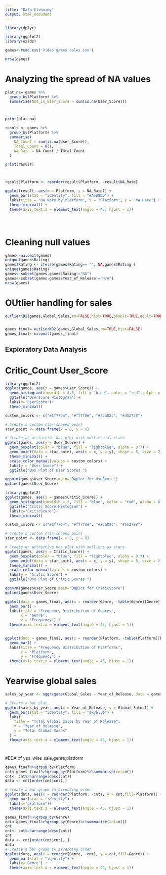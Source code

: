 ```yaml
---
title: "Data Cleaning"
output: html_document
---
```



```r

library(dplyr)

library(ggplot2)
library(ezids)

```


```r
games<-read.csv('Video games sales.csv')

nrow(games)
```

# Analyzing the spread of NA values

```r




plat_na= games %>%
  group_by(Platform) %>%
  summarize(NAs_in_User_Score = sum(is.na(User_Score)))



print(plat_na)

result <- games %>%
  group_by(Platform) %>%
  summarise(
    NA_Count = sum(is.na(User_Score)),
    Total_Count = n(),
    NA_Rate = NA_Count / Total_Count
  )

print(result)



result$Platform <- reorder(result$Platform, -result$NA_Rate) 

ggplot(result, aes(x = Platform, y = NA_Rate)) +
  geom_bar(stat = "identity", fill = "#A5D8DD") +
  labs(title = "NA Rate by Platform", x = "Platform", y = "NA Rate") +
  theme_minimal() +
  theme(axis.text.x = element_text(angle = 45, hjust = 1))





```

# Cleaning null values

```r
games<-na.omit(games)
unique(games$Rating)
games$Rating <- ifelse(games$Rating== "", NA,games$Rating )
unique(games$Rating)
games<-subset(games,games$Rating!="NA")
games<-subset(games,games$Year_of_Release!="N/A")
nrow(games)
```

# OUtlier handling for sales



```r
outlierKD2(games,Global_Sales,rm=FALSE,hist=TRUE,boxplt=TRUE,qqplt=TRUE)


games_final= outlierKD2(games,Global_Sales,rm=TRUE,hist=FALSE)
games_final<-na.omit(games_final)
```


## Exploratory Data Analysis

# Critic_Count	User_Score 

```r
library(ggplot2)
ggplot(games, aes(x = games$User_Score)) +
  geom_histogram(binwidth = 0.5, fill = "blue", color = "red", alpha = 0.7) +
  ggtitle("Userscore Histogram") +
  labs(x="UserScore")+
  theme_minimal()

custom_colors <- c("#1f77b4", "#ff7f0e", "#2ca02c", "#d62728")

# Create a custom star-shaped point
star_point <- data.frame(x = 0, y = 0)

# Create an attractive box plot with outliers as stars
ggplot(games, aes(y = User_Score)) +
  geom_boxplot(color = "blue", fill = "lightblue", alpha = 0.7) +
  geom_point(data = star_point, aes(x = x, y = y), shape = 8, size = 2, color = custom_colors[2]) +
  theme_minimal() +
  scale_color_manual(values = custom_colors) +
  labs(y = "User Score") +
  ggtitle("Box Plot of User Scores ")

qqnorm(games$User_Score,main="QQplot for UseScore")
qqline(games$User_Score)

```

```r
library(ggplot2)
ggplot(games, aes(x = games$Critic_Score)) +
  geom_histogram(binwidth = 3, fill = "blue", color = "red", alpha = 0.7) +
  ggtitle("Critic Score Histogram") +
  labs(x="CriticScore")+
  theme_minimal()

custom_colors <- c("#1f77b4", "#ff7f0e", "#2ca02c", "#d62728")

# Create a custom star-shaped point
star_point <- data.frame(x = 0, y = 0)

# Create an attractive box plot with outliers as stars
ggplot(games, aes(y = Critic_Score)) +
  geom_boxplot(color = "blue", fill = "lightblue", alpha = 0.7) +
  geom_point(data = star_point, aes(x = x, y = y), shape = 8, size = 2, color = custom_colors[2]) +
  theme_minimal() +
  scale_color_manual(values = custom_colors) +
  labs(y = "Critic Score") +
  ggtitle("Box Plot of Critic Scores ")

qqnorm(games$User_Score,main="QQplot for CriticScore")
qqline(games$User_Score)
```



```r

ggplot(data = games_final, aes(x = reorder(Genre, -table(Genre)[Genre]), fill = Genre)) +
  geom_bar() +
  labs(title = "Frequency Distribution of Genres",
       x = "Genre",
       y = "Frequency") +
  theme(axis.text.x = element_text(angle = 45, hjust = 1))

  
ggplot(data = games_final, aes(x = reorder(Platform, -table(Platform)[Platform]), fill = Platform)) +
  geom_bar() +
  labs(title = "Frequency Distribution of Platforms",
       x = "Platform",
       y = "Frequency") +
  theme(axis.text.x = element_text(angle = 45, hjust = 1))


```

# Yearwise global sales

```r


sales_by_year <- aggregate(Global_Sales ~ Year_of_Release, data = games_final, FUN = sum)

# Create a bar plot
ggplot(sales_by_year, aes(x = Year_of_Release, y = Global_Sales)) +
  geom_bar(stat = "identity", fill = "skyblue") +
  labs(
    title = "Total Global Sales by Year of Release",
    x = "Year of Release",
    y = "Total Global Sales"
  ) +
  theme(axis.text.x = element_text(angle = 45, hjust = 1))




```

#EDA of yea_wise_sale,genre,platform

```r
games_final%>%group_by(Platform)
cnt<-games_final%>%group_by(Platform)%>%summarise(cnt=n())
cnt<- cnt%>%arrange(desc(cnt))
data <- cnt[order(cnt$cnt),]

# Create a bar graph in ascending order
ggplot(data, aes(x = reorder(Platform, -cnt), y = cnt,fill=Platform)) +
  geom_bar(stat = "identity") +
  labs(x="platform")+
  theme(axis.text.x = element_text(angle = 45, hjust = 1))
```

```r
games_final%>%group_by(Genre)
cnt<-games_final%>%group_by(Genre)%>%summarise(cnt=n())
cnt
cnt<- cnt%>%arrange(desc(cnt))
cnt
data <- cnt[order(cnt$cnt), ]
data
# Create a bar graph in ascending order
ggplot(data, aes(x = reorder(Genre, -cnt), y = cnt,fill=Genre)) +
  geom_bar(stat = "identity") +
  labs(x='Genre') +
  theme(axis.text.x = element_text(angle = 45, hjust = 1))
```